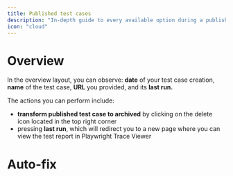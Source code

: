 ```yaml
---
title: Published test cases
description: "In-depth guide to every available option during a published test case scenario."
icon: "cloud"
---
```


# Overview

In the overview layout, you can observe: **date** of your test case creation, **name** of the test case, **URL** you provided, and its **last run.**

The actions you can perform include:

- **transform published test case to archived** by clicking on the delete icon located in the top right corner
- pressing **last run**, which will redirect you to a new page where you can view the test report in Playwright Trace Viewer

<Snippet file="snippet-steps.mdx" />

<Snippet file="snippet-debug.mdx" />

<Snippet file="snippet-edit.mdx" />

<Snippet file="snippet-run.mdx" />

# Auto-fix

<Frame caption="caption goes here">
  <iframe
    width={560}
    height={345}
    frameBorder={0}
    style={{ borderRadius: 0.5 + "rem" }}
    src=""
    allow="clipboard-write"
    frameborder="0"
    webkitallowfullscreen="true"
    mozallowfullscreen="true"
    allowfullscreen="true"
  ></iframe>
</Frame>
